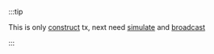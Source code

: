 :::tip

This is only [construct](../client/tx-client) tx, next need [simulate](../client/tx-client#simulate) and
[broadcast](../client/tx-client#broadcast)

:::
